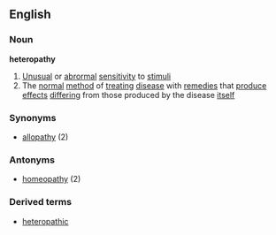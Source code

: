 ==English==
===Noun===
'''heteropathy'''
#[[Unusual]] or [[abrormal]] [[sensitivity]] to [[stimuli]]
#The [[normal]] [[method]] of [[treating]] [[disease]] with [[remedies]] that [[produce]] [[effect]]s [[differ]]ing from those produced by the disease [[itself]]
===Synonyms===
*[[allopathy]] (2)
===Antonyms===
*[[homeopathy]] (2)
===Derived terms===
*[[heteropathic]]